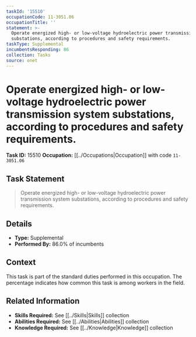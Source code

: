```yaml
---
taskId: '15510'
occupationCode: 11-3051.06
occupationTitle: ''
statement: >-
  Operate energized high- or low-voltage hydroelectric power transmission system
  substations, according to procedures and safety requirements.
taskType: Supplemental
incumbentsResponding: 86
collection: Tasks
source: onet
---
```

# Operate energized high- or low-voltage hydroelectric power transmission system substations, according to procedures and safety requirements.

**Task ID:** 15510
**Occupation:** [[../Occupations|Occupation]] with code `11-3051.06`

## Task Statement

> Operate energized high- or low-voltage hydroelectric power transmission system substations, according to procedures and safety requirements.

## Details

- **Type:** Supplemental
- **Performed By:** 86.0% of incumbents

## Context

This task is part of the standard duties performed in this occupation. The percentage indicates how common this task is among workers in the field.

## Related Information

- **Skills Required:** See [[../Skills|Skills]] collection
- **Abilities Required:** See [[../Abilities|Abilities]] collection
- **Knowledge Required:** See [[../Knowledge|Knowledge]] collection
